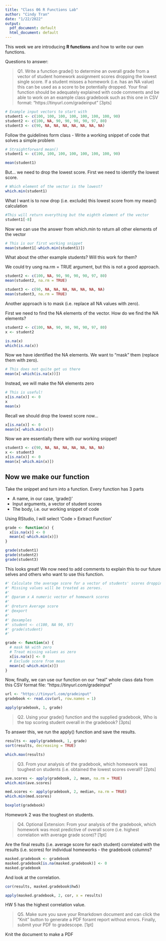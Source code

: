 ```yaml
---
title: "Class 06 R Functions Lab"
author: "Cindy Tran"
date: "1/22/2022"
output:
  pdf_document: default
  html_document: default
---
```


This week we are introducing **R functions** and how to write our own functions.

Questions to answer:

> Q1. Write a function grade() to determine an overall grade from a vector of student homework assignment scores dropping the lowest single score. If a student misses a homework (i.e. has an NA value) this can be used as a score to be potentially dropped. Your final function should be adequately explained with code comments and be able to work on an example class gradebook such as this one in CSV format: “https://tinyurl.com/gradeinput” [3pts]

```r
# Example input vectors to start with
student1 <- c(100, 100, 100, 100, 100, 100, 100, 90)
student2 <- c(100, NA, 90, 90, 90, 90, 97, 80)
student3 <- c(90, NA, NA, NA, NA, NA, NA, NA)
```

Follow the guidelines form class
- Write a working snippet of code that solves a simple problem

```r
# Straightforward mean()
student1 <- c(100, 100, 100, 100, 100, 100, 100, 90)

mean(student1)
```

But... we need to drop the lowest score. First we need to identify the lowest score.

```r
# Which element of the vector is the lowest?
which.min(student1)
```

What I want is to now drop (i.e. exclude) this lowest score from my mean() calculation

```r
#This will return everything but the eighth element of the vector
student1[-8]
```

Now we can use the answer from which.min to return all other elements of the vector

```r
# This is our first working snippet
mean(student1[-which.min(student1)])
```

What about the other example students? Will this work for them?

We could try usng na.rm = TRUE argument, but this is not a good approach. 

```r
student2 <- c(100, NA, 90, 90, 90, 90, 97, 80)
mean(student2, na.rm = TRUE)

student3 <- c(90, NA, NA, NA, NA, NA, NA, NA)
mean(student3, na.rm = TRUE)
```

Another approach is to mask (i.e. replace all NA values with zero).

First we need to find the NA elements of the vector. 
How do we find the NA elements?

```r
student2 <- c(100, NA, 90, 90, 90, 90, 97, 80)
x <- student2

is.na(x)
which(is.na(x))
```

Now we have identified the NA elements. We want to "mask" them (replace them with zero).

```r
# This does not quite get us there
mean(x[-which(is.na(x))])
```

Instead, we will make the NA elements zero

```r
# This is useful!
x[is.na(x)] <- 0
x
mean(x)
```

Recall we should drop the lowest score now...
```r
x[is.na(x)] <- 0
mean(x[-which.min(x)])
```

Now we are essentially there with our working snippet!

```r
student3 <- c(90, NA, NA, NA, NA, NA, NA, NA)
x <- student3
x[is.na(x)] <- 0
mean(x[-which.min(x)])
```

## Now we make our function

Take the snippet and turn into a function.
Every function has 3 parts

- A name, in our case, 'grade()'
- Input arguments, a vector of student scores
- The body, i.e. our working snippet of code

Using RStudio, I will select 'Code > Extract Function'

```r
grade <- function(x) {
  x[is.na(x)] <- 0
  mean(x[-which.min(x)])
}
```

```r
grade(student1)
grade(student2)
grade(student3)
```

This looks great! We now need to add comments to explain this to our future selves and others who want to use this function. 

```r
#' Calculate the average score for a vector of students' scores dropping the lowest score.
#' Missing values will be treated as zeroes.
#'
#' @param x A numeric vector of homework scores
#'
#' @return Average score
#' @export 
#'
#' @examples
#' student <- c(100, NA 90, 97)
#' grade(student)
#' 

grade <- function(x) {
  # mask NA with zero
  # Treat missing values as zero
  x[is.na(x)] <- 0
  # Exclude score from mean
  mean(x[-which.min(x)])
}
```

Now, finally, we can use our function on our "real" whole class data from this CSV format file:
"https://tinyurl.com/gradeinput"

```r
url <- "https://tinyurl.com/gradeinput"
gradebook <- read.csv(url, row.names = 1)
```

```r
apply(gradebook, 1, grade)
```


> Q2. Using your grade() function and the supplied gradebook, Who is the top scoring student overall in the gradebook? [3pts]

To answer this, we run the apply() function and save the results.

```r
results <- apply(gradebook, 1, grade)
sort(results, decreasing = TRUE)
```

```r
which.max(results)
```


> Q3. From your analysis of the gradebook, which homework was toughest on students (i.e. obtained the lowest scores overall? [2pts]

```r
ave.scores <- apply(gradebook, 2, mean, na.rm = TRUE)
which.min(ave.scores)
```

```r
med.scores <- apply(gradebook, 2, median, na.rm = TRUE)
which.min(med.scores)
```

```r
boxplot(gradebook)
```

Homework 2 was the toughest on students. 


> Q4. Optional Extension: From your analysis of the gradebook, which homework was most predictive of overall score (i.e. highest correlation with average grade score)? [1pt]

Are the final results (i.e. average score for each student) correlated with the results (i.e. scores) for individual homeworks - the gradebook columns?

```r
masked.gradebook <- gradebook
masked.gradebook[is.na(masked.gradebook)] <- 0
masked.gradebook
```

And look at the correlation.

```r
cor(results, masked.gradebook$hw5)
```

```r
apply(masked.gradebook, 2, cor, x = results)
```

HW 5 has the highest correlation value. 

> Q5. Make sure you save your Rmarkdown document and can click the “Knit” button to generate a PDF foramt report without errors. Finally, submit your PDF to gradescope. [1pt]

Knit the document to make a PDF
